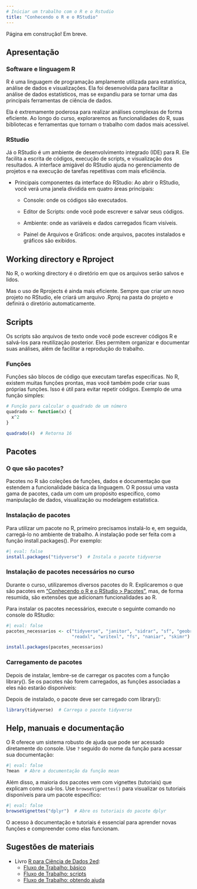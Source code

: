 ```yaml
---
# Iniciar um trabalho com o R e o Rstudio
title: "Conhecendo o R e o RStudio"
---
```


:::callout-warning
Página em construção! Em breve. 
:::

## Apresentação 

### Software e linguagem R

R é uma linguagem de programação amplamente utilizada para estatística, análise de dados e visualizações. Ela foi desenvolvida para facilitar a análise de dados estatísticos, mas se expandiu para se tornar uma das principais ferramentas de ciência de dados.


Ela é extremamente poderosa para realizar análises complexas de forma eficiente. Ao longo do curso, exploraremos as funcionalidades do R, suas bibliotecas e ferramentas que tornam o trabalho com dados mais acessível.


### RStudio

Já o RStudio é um ambiente de desenvolvimento integrado (IDE) para R. Ele facilita a escrita de códigos, execução de scripts, e visualização dos resultados. A interface amigável do RStudio ajuda no gerenciamento de projetos e na execução de tarefas repetitivas com mais eficiência.

- Principais componentes da interface do RStudio:  Ao abrir o RStudio, você verá uma janela dividida em quatro áreas principais:
  
  - Console: onde os códigos são executados.
  
  - Editor de Scripts: onde você pode escrever e salvar seus códigos.
  
  - Ambiente: onde as variáveis e dados carregados ficam visíveis.
  
  - Painel de Arquivos e Gráficos: onde arquivos, pacotes instalados e gráficos são exibidos.

## Working directory e Rproject

No R, o working directory é o diretório em que os arquivos serão salvos e lidos. 

Mas o uso de Rprojects é ainda mais eficiente. Sempre que criar um novo projeto no RStudio, ele criará um arquivo .Rproj na pasta do projeto e definirá o diretório automaticamente.

## Scripts

Os scripts são arquivos de texto onde você pode escrever códigos R e salvá-los para reutilização posterior. Eles permitem organizar e documentar suas análises, além de facilitar a reprodução do trabalho.

### Funções

Funções são blocos de código que executam tarefas específicas. No R, existem muitas funções prontas, mas você também pode criar suas próprias funções. Isso é útil para evitar repetir códigos. Exemplo de uma função simples:

```r
# Função para calcular o quadrado de um número
quadrado <- function(x) {
  x^2
}

quadrado(4)  # Retorna 16
```

## Pacotes

### O que são pacotes?

Pacotes no R são coleções de funções, dados e documentação que estendem a funcionalidade básica da linguagem. O R possui uma vasta gama de pacotes, cada um com um propósito específico, como manipulação de dados, visualização ou modelagem estatística.

### Instalação de pacotes

Para utilizar um pacote no R, primeiro precisamos instalá-lo e, em seguida, carregá-lo no ambiente de trabalho. A instalação pode ser feita com a função install.packages(). Por exemplo:

```r
#| eval: false
install.packages("tidyverse")  # Instala o pacote tidyverse
```





### Instalação de pacotes necessários no curso

Durante o curso, utilizaremos diversos pacotes do R.
Explicaremos o que são pacotes em ["Conhecendo o R e o RStudio > Pacotes"](01_r_rstudio.qmd), mas, de forma resumida, são extensões que adicionam funcionalidades ao R.

Para instalar os pacotes necessários, execute o seguinte comando no console do RStudio:

```r
#| eval: false
pacotes_necessarios <- c("tidyverse", "janitor", "sidrar", "sf", "geobr",
                         "readxl", "writexl", "fs", "naniar", "skimr")

install.packages(pacotes_necessarios)
```

### Carregamento de pacotes

Depois de instalar, lembre-se de carregar os pacotes com a função library(). Se os pacotes não forem carregados, as funções associadas a eles não estarão disponíveis:

Depois de instalado, o pacote deve ser carregado com library():

```r
library(tidyverse)  # Carrega o pacote tidyverse
```

## Help, manuais e documentação

O R oferece um sistema robusto de ajuda que pode ser acessado diretamente do console. Use `?` seguido do nome da função para acessar sua documentação:

```r
#| eval: false
?mean  # Abre a documentação da função mean
```


Além disso, a maioria dos pacotes vem com vignettes (tutoriais) que explicam como usá-los. Use `browseVignettes()` para visualizar os tutoriais disponíveis para um pacote específico:

```r
#| eval: false
browseVignettes("dplyr")  # Abre os tutoriais do pacote dplyr
```

O acesso à documentação e tutoriais é essencial para aprender novas funções e compreender como elas funcionam.

## Sugestões de materiais

- Livro [R para Ciência de Dados 2ed](https://cienciadedatos.github.io/pt-r4ds/):
  - [Fluxo de Trabalho: básico](https://cienciadedatos.github.io/pt-r4ds/workflow-basics.html)
  - [Fluxo de Trabalho: scripts](https://cienciadedatos.github.io/pt-r4ds/workflow-scripts.html)
  - [Fluxo de Trabalho: obtendo ajuda](https://cienciadedatos.github.io/pt-r4ds/workflow-help.html)
